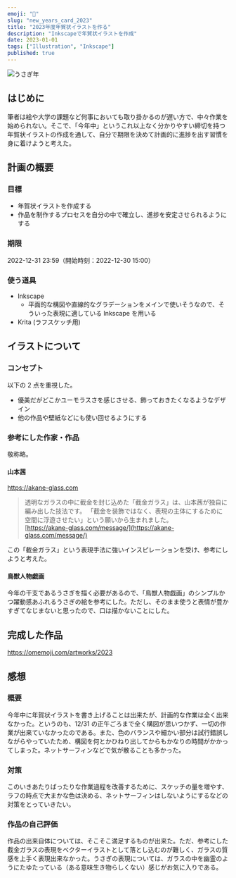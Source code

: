 ```yaml
---
emoji: "🐇"
slug: "new_years_card_2023"
title: "2023年度年賀状イラストを作る"
description: "Inkscapeで年賀状イラストを作成"
date: 2023-01-01
tags: ["Illustration", "Inkscape"]
published: true
---
```


![うさぎ年](./2023.png)

## はじめに

筆者は絵や大学の課題など何事においても取り掛かるのが遅い方で、中々作業を始められない。そこで、「今年中」というこれ以上なく分かりやすい締切を持つ年賀状イラストの作成を通して、自分で期限を決めて計画的に進捗を出す習慣を身に着けようと考えた。

## 計画の概要

### 目標

- 年賀状イラストを作成する
- 作品を制作するプロセスを自分の中で確立し、進捗を安定させられるようにする

### 期限

2022-12-31 23:59（開始時刻：2022-12-30 15:00）

### 使う道具

- Inkscape
  - 平面的な構図や直線的なグラデーションをメインで使いそうなので、そういった表現に適している Inkscape を用いる
- Krita (ラフスケッチ用)

## イラストについて

### コンセプト

以下の 2 点を重視した。

- 優美だがどこかユーモラスさを感じさせる、飾っておきたくなるようなデザイン
- 他の作品や壁紙などにも使い回せるようにする

### 参考にした作家・作品

敬称略。

#### 山本茜

https://akane-glass.com

> 透明なガラスの中に截金を封じ込めた「截金ガラス」は、山本茜が独自に編み出した技法です。
> 「截金を装飾ではなく、表現の主体にするために空間に浮遊させたい」という願いから生まれました。\
>  [https://akane-glass.com/message/](https://akane-glass.com/message/)

この「截金ガラス」という表現手法に強いインスピレーションを受け、参考にしようと考えた。

#### 鳥獣人物戯画

今年の干支であるうさぎを描く必要があるので、「鳥獣人物戯画」のシンプルかつ躍動感あふれるうさぎの絵を参考にした。ただし、そのまま使うと表情が豊かすぎてなじまないと思ったので、口は描かないことにした。

## 完成した作品

https://omemoji.com/artworks/2023

## 感想

### 概要

今年中に年賀状イラストを書き上げることは出来たが、計画的な作業は全く出来なかった。というのも、12/31 の正午ごろまで全く構図が思いつかず、一切の作業が出来ていなかったのである。また、色のバランスや細かい部分は試行錯誤しながらやっていたため、構図を何とかひねり出してからもかなりの時間がかかってしまった。ネットサーフィンなどで気が散ることも多かった。

### 対策

このいきあたりばったりな作業過程を改善するために、スケッチの量を増やす、ラフの時点で大まかな色は決める、ネットサーフィンはしないようにするなどの対策をとっていきたい。

### 作品の自己評価

作品の出来自体については、そこそこ満足するものが出来た。ただ、参考にした截金ガラスの表現をベクターイラストとして落とし込むのが難しく、ガラスの質感を上手く表現出来なかった。うさぎの表現については、ガラスの中を幽霊のようにたゆたっている（ある意味生き物らしくない）感じがお気に入りである。
